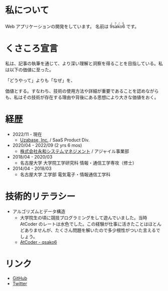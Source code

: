 # 私について

Web アプリケーションの開発をしています。
名前は
<ruby> 9sako6 <rp>(</rp><rt>くさころ</rt><rp>)</rp> </ruby> です。

# くさころ宣言

私は、記事の執筆を通じて、より深い理解と洞察を得ることを目指している。私は以下の価値に至った。

「どうやって」よりも「なぜ」を、

価値とする。すなわち、技術の使用方法や詳細が重要であることを認めながらも、私はその技術が存在する理由や背後にある思想により大きな価値をおく。

# 経歴

- 2022/11 - 現在
  - [Uzabase, Inc.](https://www.uzabase.com/en/) / SaaS Product Div.
- 2020/04 - 2022/09 (2 yrs 6 mos)
  - [株式会社永和システムマネジメント](https://esm.co.jp/) / アジャイル事業部
- 2018/04 - 2020/03
  - 名古屋大学 大学院工学研究科 情報・通信工学専攻（修士）
- 2014/04 - 2018/03
  - 名古屋大学 工学部 電気電子・情報通信工学科

# 技術的リテラシー

- アルゴリズムとデータ構造
  - 大学院生の頃に競技プログラミングをして遊んでいました。当時 AtCoder のレートは水色でした。この経験が仕事に活きたことはほとんどありませんが、たくさん問題を解いたので多少根性がついた言えるでしょう。
  - [AtCoder - qsako6](https://atcoder.jp/users/qsako6)

# リンク

- [GitHub](https://github.com/9sako6)
- [Twitter](https://twitter.com/9sako6)
